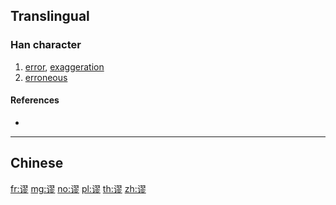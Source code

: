{{character info/new}}
{{also|謬}}
==Translingual==

===Han character===
{{Han char|rn=149|rad=讠|as=11|sn=13|four=|canj=IVSMH}}

# [[error]], [[exaggeration]]
# [[erroneous]]

====References====
* {{Han ref|kx=1188.181|hdz=64015.130|uh=8C2C|ud=35884}}

----

==Chinese==
{{zh-see|謬}}

[[fr:谬]]
[[mg:谬]]
[[no:谬]]
[[pl:谬]]
[[th:谬]]
[[zh:谬]]